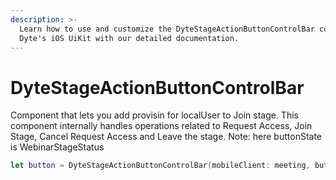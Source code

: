 ```yaml
---
description: >-
  Learn how to use and customize the DyteStageActionButtonControlBar component in
  Dyte's iOS UiKit with our detailed documentation.
---
```


# DyteStageActionButtonControlBar

Component that lets you add provisin for localUser to Join stage. This component internally handles operations related to Request Access, Join Stage, Cancel Request Access and Leave the stage.
Note: here buttonState is WebinarStageStatus

```swift
let button = DyteStageActionButtonControlBar(mobileClient: meeting, buttonState: .alreadyOnStage, presentingViewController: self.presentingViewController)
```

<head>
  <title>iOS DyteWebinarStageToggleButton</title>
</head>
